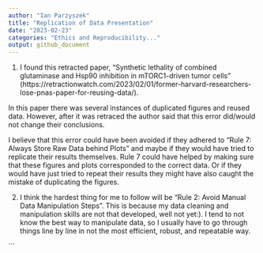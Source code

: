 ```yaml
---
author: "Ian Parzyszek"
title: "Replication of Data Presentation"
date: "2023-02-23"
categories: "Ethics and Reproducibility..."
output: github_document
---
```



1. I found this retracted paper, “Synthetic lethality of combined glutaminase and Hsp90 inhibition in mTORC1-driven tumor cells" (https://retractionwatch.com/2023/02/01/former-harvard-researchers-lose-pnas-paper-for-reusing-data/). 

In this paper there was several instances of duplicated figures and reused data. However, after it was retraced the author said that this error did/would not change their conclusions.

I believe that this error could have been avoided if they adhered to "Rule 7: Always Store Raw Data behind Plots" and maybe if they would have tried to replicate their results themselves. Rule 7 could have helped by making sure that these figures and plots corresponded to the correct data. Or if they would have just tried to repeat their results they might have also caught the mistake of duplicating the figures.

2. I think the hardest thing for me to follow will be "Rule 2: Avoid Manual Data
Manipulation Steps". This is because my data cleaning and manipulation skills are not that developed, well not yet:). I tend to not know the best way to manipulate data, so I usually have to go through things line by line in not the most efficient, robust, and repeatable way.


```



